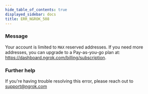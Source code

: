 ```yaml
---
hide_table_of_contents: true
displayed_sidebar: docs
title: ERR_NGROK_508
---
```


### Message

Your account is limited to `MAX` reserved addresses. If you need more addresses, you can upgrade to a Pay-as-you-go plan at: https://dashboard.ngrok.com/billing/subscription.

### Further help

If you're having trouble resolving this error, please reach out to [support@ngrok.com](mailto:support@ngrok.com?subject=Help%20with%20ERR_NGROK_508)
